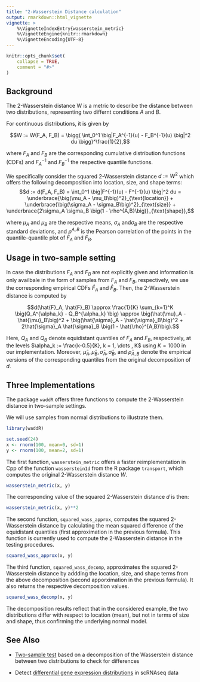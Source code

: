 ```yaml
---
title: "2-Wasserstein Distance calculation"
output: rmarkdown::html_vignette
vignette: >
    %\VignetteIndexEntry{wasserstein_metric}
    %\VignetteEngine{knitr::rmarkdown}
    %\VignetteEncoding{UTF-8}
---
```


```r
knitr::opts_chunk$set(
    collapse = TRUE,
    comment = "#>"
)
```


## Background

The 2-Wasserstein distance W is a metric to describe the distance
between two distributions, representing two differnt conditions $A$ and $B$.

For continuous distributions, it is given by

$$W := W(F_A, F_B) 
= \bigg( \int_0^1 \big|F_A^{-1}(u) 
- F_B^{-1}(u) \big|^2 du \bigg)^\frac{1}{2},$$

where $F_A$ and $F_B$ are the corresponding cumulative distribution functions
(CDFs) and $F_A^{-1}$ and $F_B^{-1}$ the respective quantile functions.

We specifically consider the squared 2-Wasserstein distance $d := W^2$ which
offers the following decomposition into location, size, and shape terms:
$$d := d(F_A, F_B) 
= \int_0^1 \big|F^{-1}(u) - F^{-1}(u) \big|^2 du 
= \underbrace{\big(\mu_A - \mu_B\big)^2}_{\text{location}} 
+ \underbrace{\big(\sigma_A - \sigma_B\big)^2}_{\text{size}} 
+ \underbrace{2\sigma_A \sigma_B \big(1 - \rho^{A,B}\big)}_{\text{shape}},$$

where $\mu_A$ and $\mu_B$ are the respective means, $\sigma_A$ and$\sigma_B$
are the respective standard deviations, and $\rho^{A,B}$ is the Pearson
correlation of the points in the quantile-quantile plot of $F_A$ and $F_B$.


## Usage in two-sample setting

In case the distributions $F_A$ and $F_B$ are not explicitly given and
information is only availbale in the form of samples from $F_A$ and $F_B$,
respectively, we use the corresponding empirical CDFs  $\hat{F}_A$ and
$\hat{F}_B$. Then, the 2-Wasserstein distance is computed by 

$$d(\hat{F}_A, \hat{F}_B) 
\approx \frac{1}{K} \sum_{k=1}^K \big(Q_A^{\alpha_k} - Q_B^{\alpha_k} \big)
\approx \big(\hat{\mu}_A - \hat{\mu}_B\big)^2 
+  \big(\hat{\sigma}_A - \hat{\sigma}_B\big)^2
+ 2\hat{\sigma}_A \hat{\sigma}_B \big(1 - \hat{\rho}^{A,B}\big).$$

Here, $Q_A$ and $Q_B$ denote equidistant quantiles of $F_A$ and $F_B$,
respectively, at the levels $\alpha_k := \frac{k-0.5}{K}, k = 1, \dots , K$
using $K=1000$ in our implementation.
Moreover, $\hat{\mu}_A, \hat{\mu}_B, \hat{\sigma}_A, \hat{\sigma}_B,$ and
$\hat{\rho}_{A,B}$ denote the empirical versions of the corresponding quantiles
from the original decomposition of $d$.

## Three Implementations


The package `waddR` offers three functions to compute the 2-Wasserstein
distance in two-sample settings.

We will use samples from normal distributions to illustrate them.
```r
library(waddR)

set.seed(24)
x <- rnorm(100, mean=0, sd=1)
y <- rnorm(100, mean=2, sd=1)
```

The first function, `wasserstein_metric` offers a faster reimplementation in
Cpp of the function `wasserstein1d` from the R package `transport`, which
computes the original 2-Wasserstein distance $W$.

```r
wasserstein_metric(x, y)
```

The corresponding value of the squared 2-Wasserstein distance $d$ is then:

```r
wasserstein_metric(x, y)**2
```

The second function, `squared_wass_approx`, computes the squared 2-Wasserstein
distance by calculating the mean squared difference of the equidistant
quantiles (first approximation in the previous formula).
This function is currently used to compute the 2-Wasserstein distance in the
testing procedures.

```r
squared_wass_approx(x, y)
```

The third function, `squared_wass_decomp`, approximates the squared
2-Wasserstein distance by addding the location, size, and shape terms from the
above decomposition (second apporximation in the previous formula).
It also returns the respective decomposition values.

```r
squared_wass_decomp(x, y)
```

The decomposition results reflect that in the considered example, the two
distributions differ with respect to location (mean), but not in terms of size
and shape, thus confirming the underlying normal model.


## See Also

* [Two-sample test](wasserstein_test.html) based on a decomposition of the
Wasserstein distance between two distributions to check for differences

* Detect 
[differential gene expression distributions](wasserstein_singlecell.html)
in scRNAseq data
